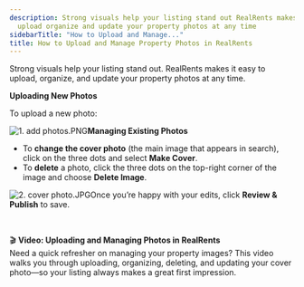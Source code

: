 ```yaml
---
description: Strong visuals help your listing stand out RealRents makes it easy to
  upload organize and update your property photos at any time
sidebarTitle: "How to Upload and Manage..."
title: How to Upload and Manage Property Photos in RealRents
---
```


Strong visuals help your listing stand out. RealRents makes it easy to upload, organize, and update your property photos at any time.

**Uploading New Photos**

To upload a new photo:

<Steps>
  <Step title="Click the **Photos** tab in the left-hand menu.">
  </Step>
  <Step title="Click the blue **+ Add Photos** button on the right.">
  </Step>
  <Step title="Choose your images from your device. Once uploaded, they’ll appear in your photo library.">
  </Step>
</Steps>

![1. add photos.PNG](/images/radix/844dcf81eb17cb68b2e857d4ade21953d5a70fa5.png)**Managing Existing Photos**

* To **change the cover photo** (the main image that appears in search), click on the three dots and select **Make Cover**.
* To **delete** a photo, click the three dots on the top-right corner of the image and choose **Delete Image**.

![2. cover photo.JPG](/images/radix/4056894d2d088bfe199772330fe7c0fb13d02eba.jpg)Once you’re happy with your edits, click **Review & Publish** to save.

 

🎬 **Video: Uploading and Managing Photos in RealRents**  
Need a quick refresher on managing your property images? This video walks you through uploading, organizing, deleting, and updating your cover photo—so your listing always makes a great first impression.